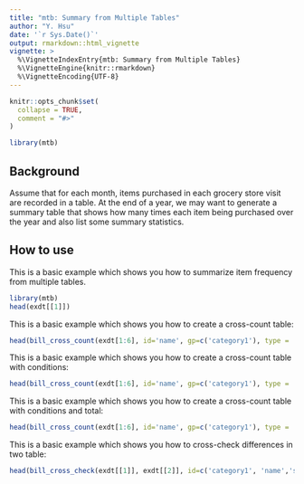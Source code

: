 ---
title: "mtb: Summary from Multiple Tables"
author: "Y. Hsu"
date: '`r Sys.Date()`'
output: rmarkdown::html_vignette
vignette: >
  %\VignetteIndexEntry{mtb: Summary from Multiple Tables}
  %\VignetteEngine{knitr::rmarkdown}
  %\VignetteEncoding{UTF-8}
---

```{r, include = FALSE}
knitr::opts_chunk$set(
  collapse = TRUE,
  comment = "#>"
)
```

```{r setup}
library(mtb)
```

## Background

Assume that for each month, items purchased in each grocery store visit 
are recorded in a table.
At the end of a year, we may want to generate a summary table that shows 
how many times each item being purchased over the year and 
also list some summary statistics.

## How to use

This is a basic example which shows you how to summarize item frequency
from multiple tables.

```{r example_1}
library(mtb)
head(exdt[[1]])
```

This is a basic example which shows you how to create a cross-count table: 

```{r example_2}

head(bill_cross_count(exdt[1:6], id='name', gp=c('category1'), type = 'count' ) )

```

This is a basic example which shows you how to create a cross-count table with conditions: 

```{r example_3}

head(bill_cross_count(exdt[1:6], id='name', gp=c('category1'), type = 'cond', condstr='store==2' ) )

```

This is a basic example which shows you how to create a cross-count table with conditions and total: 

```{r example_4}

head(bill_cross_count(exdt[1:6], id='name', gp=c('category1'), type = 'condwt', condstr='store==1' ) )

```

This is a basic example which shows you how to cross-check differences in two table: 

```{r example_5}

head(bill_cross_check(exdt[[1]], exdt[[2]], id=c('category1', 'name','store') ) )

```

